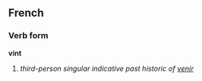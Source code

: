 ==French==
===Verb form===
'''vint'''

# ''third-person singular indicative past historic of [[venir]]''
